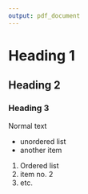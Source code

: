 ```yaml
---
output: pdf_document
---
```


\pagenumbering{gobble}
\newcommand{\linia}{\rule{\linewidth}{0.5pt}}
\sffamily
\begin{center}
\begin{huge}
[Title]
\linia\\
\end{huge}
\begin{large}
[Subject name] \hfill [Date]
\end{large}
\end{center}

# Heading 1

## Heading 2

### Heading 3

Normal text

- unordered list
- another item

1. Ordered list
2. item no. 2
3. etc.
